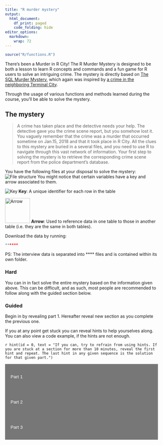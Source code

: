 ```yaml
---
title: "R murder mystery"
output:
  html_document:
    df_print: paged
    code_folding: hide
editor_options: 
  markdown: 
    wrap: 72
---
```


```r
source("R/functions.R")
```

There's been a Murder in R City! The R Murder Mystery is designed to be
both a lesson to learn R concepts and commands and a fun game for R
users to solve an intriguing crime. The mystery is directly based on
[The SQL Murder Mystery](https://mystery.knightlab.com), which again was
inspired by [a crime in the neighboring Terminal
City](https://github.com/veltman/clmystery).

Through the usage of various functions and methods learned during the
course, you'll be able to solve the mystery.

## The mystery

> A crime has taken place and the detective needs your help. The
> detective gave you the crime scene report, but you somehow lost it.
> You vaguely remember that the crime was a murder that occurred
> sometime on Jan.15, 2018 and that it took place in R City. All the
> clues to this mystery are buried in a several files, and you need to
> use R to navigate through this vast network of information. Your first
> step to solving the mystery is to retrieve the corresponding crime
> scene report from the police department's database.

You have the following files at your disposal to solve the mystery:
![File structure](images/file_structure.png) You might notice that
certain variables have a key and arrow associated to them.

![Key](images/paste-27ECAE2C.png)
**Key**: A unique identifier for each row in the table 

![Arrow](images/paste-9621EB24.png){width="82"}
**Arrow**: Used to reference data in one table to those in another table (i.e. they are the same in both tables).

Download the data by running:

```r
******
```

PS: The interview data is separated into \*\*\*\* files and is contained
within its own folder.

### Hard

You can in in fact solve the entire mystery based on the information
given above. This can be difficult, and as such, most people are recommended
to follow along with the guided section below.

### Guided

Begin in by revealing part 1. Hereafter reveal new section as you
complete the previous one.

If you at any point get stuck you can reveal hints to help yourselves
along. You can also view a code example, if the hints are not enough.

`r hint(id = 0, text = "If you can, try to refrain from using hints. If you are stuck at a section for more than 10 minutes, reveal the first hint and repeat. The last hint in any given sequence is the solution for that given part.")`

<button class="collapsible">

Part 1

</button>

::: content
<p>

## Part 1: Investigate the crime scene report

Investigate the crime scene report for any usable information. For this
task you will need to read in the crime scene file, and filter and
select the column the column with the report interesting for you.

`r hint(id = 1, text = "You want to look at the crime_scene_report.csv file and look for a murder that happened on jan. 15, 2018 in R City")`
`r hint(id = 2, text = "Read data with vroom() or read_csv()")`
`r hint(id = 3, text = "You should use the dplyr functions filter and select")`

#### Solution code

```r
# Read data
crime_scene_report <- vroom::vroom("raw-data/csv/crime_scene_report.csv")

# Find crime scene report
crime_scene_report %>% 
    dplyr::filter(date == "20180115" & 
                      type == "murder" &
                      city == "R City") %>%
    dplyr::select(description)
```

</p>
:::

<button class="collapsible">

Part 2

</button>

::: content
<p>

## Part 2 - Find witnesses

Find the witness statement.

`r hint(id = 1, text = "You cant find the witness statement before finding out which persons gave the statmenents.")`
`r hint(id = 2, text = "Look in the person data, and look for person that lives at the last house on Northwestern Dr and a person named Annabel that lives on Franklin Ave")`
`r hint(id = 3, text = "To find the person that lives on Northwestern dr you can use the dplyr function arrange() to sort address numbers")`
`r hint(id = 4, text = "To find Annabel you  can use regular expresions and the stringr function str_detect()")`
`r hint(id = 6, text = "Look in the person data, and look for person that lives at the last house on Northwestern Dr and a person named Annabel that lives on Franklin Ave")`

#### Solution code
```r
# Read person data
person <- vroom::vroom("raw-data/csv/person.csv")

# Find person living on the last house on Northwestern Dr
person %>% 
    dplyr::filter(address_street_name == "Northwestern Dr") %>%
    dplyr::arrange(desc(address_number))

# Find the person named Annabel living on Franklin Ave
person %>% 
    dplyr::filter(address_street_name == "Franklin Ave" &
                     stringr::str_detect(name, "Annabel"))
```

</p>
:::

<button class="collapsible">

Part 3

</button>

::: content
<p>
</p>
:::


<p>
  
</p>

```{=html}
<style>
.collapsible {
  background-color: #777;
  color: white;
  cursor: pointer;
  padding: 18px;
  width: 100%;
  border: none;
  text-align: left;
  outline: none;
  font-size: 15px;
}

.active, .collapsible:hover {
  background-color: #555;
}

.content {
  padding: 0 18px;
  max-height: 0;
  overflow: hidden;
  transition: max-height 0.2s ease-out;
  background-color: #f1f1f1;
}
</style>
```
```{=html}
<script>
var coll = document.getElementsByClassName("collapsible");
var i;
for (i = 0; i < coll.length; i++) {
  coll[i].addEventListener("click", function() {
    this.classList.toggle("active");
    var content = this.nextElementSibling;
    if (content.style.maxHeight){
      content.style.maxHeight = null;
    } else {
      content.style.maxHeight = content.scrollHeight + "5000px";
    } 
  });
}
</script>
```
